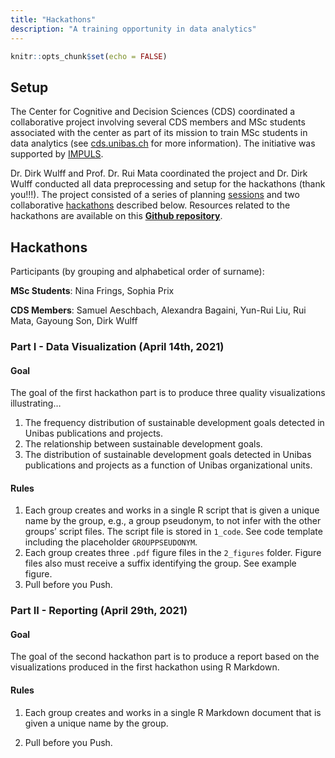 ```yaml
---
title: "Hackathons"
description: "A training opportunity in data analytics"
---
```


```r
knitr::opts_chunk$set(echo = FALSE)
```

## Setup

The Center for Cognitive and Decision Sciences (CDS) coordinated a collaborative project involving several CDS members and MSc students associated with the center as part of its mission to train MSc students in data analytics (see [cds.unibas.ch](https://psychologie.unibas.ch/de/fakultaet/abteilungen/cognitive-and-decision-sciences-305/msc-project/) for more information). The initiative was supported by [IMPULS](https://vorlesungsverzeichnis.unibas.ch/de/home?id=255075). 

Dr. Dirk Wulff and Prof. Dr. Rui Mata coordinated the project and Dr. Dirk Wulff conducted all data preprocessing and setup for the hackathons (thank you!!!). The project consisted of a series of planning [sessions](https://psychologie.unibas.ch/de/fakultaet/abteilungen/cognitive-and-decision-sciences-305/events/) and two collaborative [hackathons](hackathon.html) described below. Resources related to the hackathons are available on this <a href="https://github.com/cdsbasel/SDG_hackathon"><b>Github repository</b></a>. 

## Hackathons 

Participants (by grouping and alphabetical order of surname):

**MSc Students**: Nina Frings, Sophia Prix

**CDS Members**: Samuel Aeschbach, Alexandra Bagaini, Yun-Rui Liu, Rui Mata, Gayoung Son, Dirk Wulff

### Part I - Data Visualization (April 14th, 2021)

#### Goal

The goal of the first hackathon part is to produce three quality visualizations illustrating...

1. The frequency distribution of sustainable development goals detected in Unibas publications and projects. 
2. The relationship between sustainable development goals. 
3. The distribution of sustainable development goals detected in Unibas publications and projects as a function of Unibas organizational units. 

#### Rules

1. Each group creates and works in a single R script that is given a unique name by the group, e.g., a group pseudonym, to not infer with the other groups' script files. The script file is stored in `1_code`. See code template including the placeholder `GROUPPSEUDONYM`.
2. Each group creates three `.pdf` figure files in the `2_figures` folder. Figure files also must receive a suffix identifying the group. See example figure. 
3. Pull before you Push.

### Part II - Reporting (April 29th, 2021)

#### Goal

The goal of the second hackathon part is to produce a report based on the visualizations produced in the first hackathon using R Markdown. 

#### Rules

1. Each group creates and works in a single R Markdown document that is given a unique name by the group. 

2. Pull before you Push.

